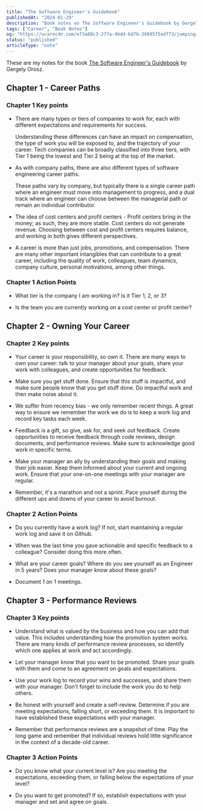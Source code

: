 ```yaml
---
title: "The Software Engineer's Guidebook"
publishedAt: "2024-01-29"
description: "Book notes on The Software Engineer's Guidebook by Gergely Orosz"
tags: ["Career", "Book Notes"]
og: "https://ucarecdn.com/ef3a88c3-277a-4bdd-bd7b-26095f5adf73/jumpingintothescaryworldofaws.png"
status: "published"
articleType: "note"
---
```


These are my notes for the book [The Software Engineer's Guidebook](https://www.engguidebook.com/) by Gergely Orosz.

## Chapter 1 - Career Paths

### Chapter 1 Key points

- There are many types or tiers of companies to work for, each with different expectations and requirements for success.

  Understanding these differences can have an impact on compensation, the type of work you will be exposed to, and the trajectory of your career. Tech companies can be broadly classified into three tiers, with Tier 1 being the lowest and Tier 2 being at the top of the market.

- As with company paths, there are also different types of software engineering career paths.

  These paths vary by company, but typically there is a single career path where an engineer must move into management to progress, and a dual track where an engineer can choose between the managerial path or remain an individual contributor.

- The idea of cost centers and profit centers - Profit centers bring in the money; as such, they are more stable. Cost centers do not generate revenue. Choosing between cost and profit centers requires balance, and working in both gives different perspectives.

- A career is more than just jobs, promotions, and compensation. There are many other important intangibles that can contribute to a great career, including the quality of work, colleagues, team dynamics, company culture, personal motivations, among other things.

### Chapter 1 Action Points

- What tier is the company I am working in? Is it Tier 1, 2, or 3?

- Is the team you are currently working on a cost center or profit center?

## Chapter 2 - Owning Your Career

### Chapter 2 Key points

- Your career is your responsibility, so own it. There are many ways to own your career: talk to your manager about your goals, share your work with colleagues, and create opportunities for feedback.

- Make sure you get stuff done. Ensure that this stuff is impactful, and make sure people know that you get stuff done. Do impactful work and then make noise about it.

- We suffer from recency bias - we only remember recent things. A great way to ensure we remember the work we do is to keep a work log and record key tasks each week.

- Feedback is a gift, so give, ask for, and seek out feedback. Create opportunities to receive feedback through code reviews, design documents, and performance reviews. Make sure to acknowledge good work in specific terms.

- Make your manager an ally by understanding their goals and making their job easier. Keep them informed about your current and ongoing work. Ensure that your one-on-one meetings with your manager are regular.

- Remember, it's a marathon and not a sprint. Pace yourself during the different ups and downs of your career to avoid burnout.

### Chapter 2 Action Points

- Do you currently have a work log? If not, start maintaining a regular work log and save it on Github.

- When was the last time you gave actionable and specific feedback to a colleague? Consider doing this more often.

- What are your career goals? Where do you see yourself as an Engineer in 5 years? Does your manager know about these goals?

- Document 1 on 1 meetings.

## Chapter 3 - Performance Reviews

### Chapter 3 Key points

- Understand what is valued by the business and how you can add that value. This includes understanding how the promotion system works. There are many kinds of performance review processes, so identify which one applies at work and act accordingly.

- Let your manager know that you want to be promoted. Share your goals with them and come to an agreement on goals and expectations.

- Use your work log to record your wins and successes, and share them with your manager. Don't forget to include the work you do to help others.

- Be honest with yourself and create a self-review. Determine if you are meeting expectations, falling short, or exceeding them. It is important to have established these expectations with your manager.

- Remember that performance reviews are a snapshot of time. Play the long game and remember that individual reviews hold little significance in the context of a decade-old career.

### Chapter 3 Action Points

- Do you know what your current level is? Are you meeting the expectations, exceeding them, or falling below the expectations of your level?

- Do you want to get promoted? If so, establish expectations with your manager and set and agree on goals.
